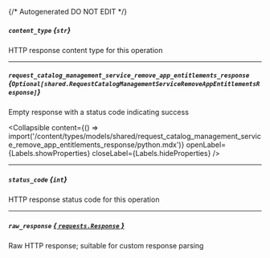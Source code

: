{/* Autogenerated DO NOT EDIT  */}

##### `content_type` *{`str`}*
HTTP response content type for this operation

---
##### `request_catalog_management_service_remove_app_entitlements_response` *{`Optional[shared.RequestCatalogManagementServiceRemoveAppEntitlementsResponse]`}*
Empty response with a status code indicating success

<Collapsible content={() => import('/content/types/models/shared/request_catalog_management_service_remove_app_entitlements_response/python.mdx')} openLabel={Labels.showProperties} closeLabel={Labels.hideProperties} />


---
##### `status_code` *{`int`}*
HTTP response status code for this operation

---
##### `raw_response` [*{ `requests.Response` }*](https://requests.readthedocs.io/en/latest/api/#requests.Response)
Raw HTTP response; suitable for custom response parsing


